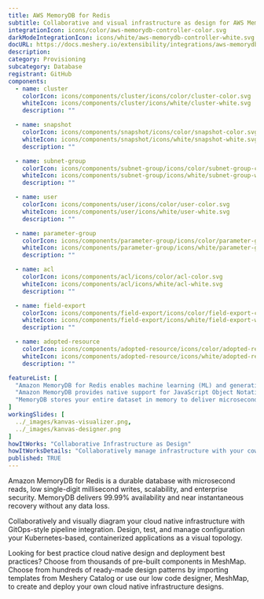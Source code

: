```yaml
---
title: AWS MemoryDB for Redis
subtitle: Collaborative and visual infrastructure as design for AWS MemoryDB for Redis
integrationIcon: icons/color/aws-memorydb-controller-color.svg
darkModeIntegrationIcon: icons/white/aws-memorydb-controller-white.svg
docURL: https://docs.meshery.io/extensibility/integrations/aws-memorydb-controller
description: 
category: Provisioning
subcategory: Database
registrant: GitHub
components: 
  - name: cluster
    colorIcon: icons/components/cluster/icons/color/cluster-color.svg
    whiteIcon: icons/components/cluster/icons/white/cluster-white.svg
    description: ""

  - name: snapshot
    colorIcon: icons/components/snapshot/icons/color/snapshot-color.svg
    whiteIcon: icons/components/snapshot/icons/white/snapshot-white.svg
    description: ""

  - name: subnet-group
    colorIcon: icons/components/subnet-group/icons/color/subnet-group-color.svg
    whiteIcon: icons/components/subnet-group/icons/white/subnet-group-white.svg
    description: ""

  - name: user
    colorIcon: icons/components/user/icons/color/user-color.svg
    whiteIcon: icons/components/user/icons/white/user-white.svg
    description: ""

  - name: parameter-group
    colorIcon: icons/components/parameter-group/icons/color/parameter-group-color.svg
    whiteIcon: icons/components/parameter-group/icons/white/parameter-group-white.svg
    description: ""

  - name: acl
    colorIcon: icons/components/acl/icons/color/acl-color.svg
    whiteIcon: icons/components/acl/icons/white/acl-white.svg
    description: ""

  - name: field-export
    colorIcon: icons/components/field-export/icons/color/field-export-color.svg
    whiteIcon: icons/components/field-export/icons/white/field-export-white.svg
    description: ""

  - name: adopted-resource
    colorIcon: icons/components/adopted-resource/icons/color/adopted-resource-color.svg
    whiteIcon: icons/components/adopted-resource/icons/white/adopted-resource-white.svg
    description: ""

featureList: [
  "Amazon MemoryDB for Redis enables machine learning (ML) and generative artificial intelligence (AI) models to work with data stored in Amazon MemoryDB in real-time and without moving your data.",
  "Amazon MemoryDB provides native support for JavaScript Object Notation (JSON) documents in addition to the data structures included in open source Redis, at no additional cost.",
  "MemoryDB stores your entire dataset in memory to deliver microsecond read latency, single-digit millisecond write latency, and high throughput. It can handle more than 13 trillion requests per day and support peaks of 160 million requests per second."
]
workingSlides: [
  ../_images/kanvas-visualizer.png,
  ../_images/kanvas-designer.png
]
howItWorks: "Collaborative Infrastructure as Design"
howItWorksDetails: "Collaboratively manage infrastructure with your coworkers synchronously sharing the same designs."
published: TRUE
---
```

<p>
Amazon MemoryDB for Redis is a durable database with microsecond reads, low single-digit millisecond writes, scalability, and enterprise security. MemoryDB delivers 99.99% availability and near instantaneous recovery without any data loss.
</p>
<p>
    Collaboratively and visually diagram your cloud native infrastructure with GitOps-style pipeline integration. Design, test, and manage configuration your Kubernetes-based, containerized applications as a visual topology.
</p>
<p>
    Looking for best practice cloud native design and deployment best practices? Choose from thousands of pre-built components in MeshMap. Choose from hundreds of ready-made design patterns by importing templates from Meshery Catalog or use our low code designer, MeshMap, to create and deploy your own cloud native infrastructure designs.
</p>
